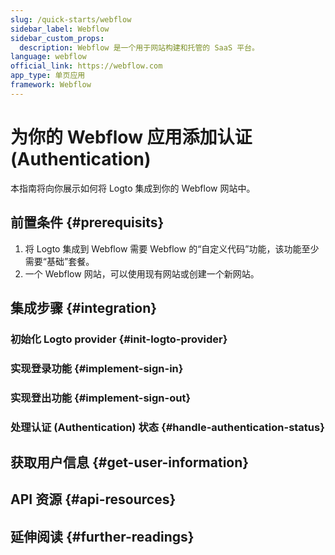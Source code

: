 ```yaml
---
slug: /quick-starts/webflow
sidebar_label: Webflow
sidebar_custom_props:
  description: Webflow 是一个用于网站构建和托管的 SaaS 平台。
language: webflow
official_link: https://webflow.com
app_type: 单页应用
framework: Webflow
---
```




# 为你的 Webflow 应用添加认证 (Authentication)

本指南将向你展示如何将 Logto 集成到你的 Webflow 网站中。

<GuideTip />

## 前置条件 \{#prerequisits}

1. 将 Logto 集成到 Webflow 需要 Webflow 的“自定义代码”功能，该功能至少需要“基础”套餐。
2. 一个 Webflow 网站，可以使用现有网站或创建一个新网站。

## 集成步骤 \{#integration}

### 初始化 Logto provider \{#init-logto-provider}

<InitClient />

### 实现登录功能 \{#implement-sign-in}

<ImplementSignIn />

### 实现登出功能 \{#implement-sign-out}

<ImplementSignOut />

### 处理认证 (Authentication) 状态 \{#handle-authentication-status}

<HandleAuthenticationStatus />

<Checkpoint />

## 获取用户信息 \{#get-user-information}

<GetUserInformation />

## API 资源 \{#api-resources}

<ApiResources />

## 延伸阅读 \{#further-readings}

<FurtherReadings />
